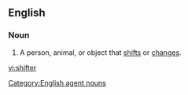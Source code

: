==English==

===Noun===
{{en-noun}}

# A person, animal, or object that [[shifts]] or [[changes]].

[[Category:English agent nouns]]

[[vi:shifter]]